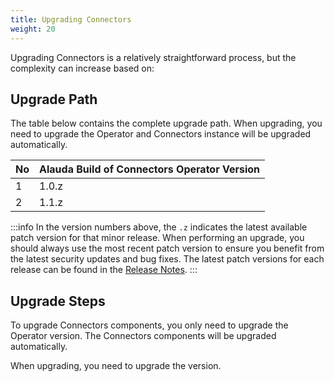 ```yaml
---
title: Upgrading Connectors
weight: 20
---
```


Upgrading Connectors is a relatively straightforward process, but the complexity can increase based on:

## Upgrade Path

The table below contains the complete upgrade path. When upgrading, you need to upgrade the Operator and Connectors instance will be upgraded automatically.

| No  | Alauda Build of Connectors Operator Version |
| --- | ---------------- |
| 1   | 1.0.z           |
| 2   | 1.1.z          |

:::info
In the version numbers above, the `.z` indicates the latest available patch version for that minor release.
When performing an upgrade, you should always use the most recent patch version to ensure you benefit from the latest security updates and bug fixes.
The latest patch versions for each release can be found in the [Release Notes](../overview/release_notes.mdx).
:::

## Upgrade Steps

To upgrade Connectors components, you only need to upgrade the Operator version. The Connectors components will be upgraded automatically.

When upgrading, you need to upgrade the <ExternalSiteLink name="acp" href="extend/operator.html#upgrading-operators" children="Operator" /> version.
